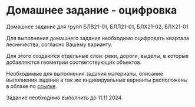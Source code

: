 # Домашнее задание - оцифровка

Домашнее задание для групп БЛВ21-01, БЛЛ21-01, БЛХ21-02, БЛХ21-01

Для выполнения домашнего задания необходимо оцифровать квартала лесничества, согласно Вашему варианту.

Для этого создаются отдельные слои: реки, дороги, выделы, в которые добавляются геометрии соответствующих объектов.

Необходимые для выполнения задания материалы, описание выполнения задания а так же индивидуальные варианты расположены в облаке по [ссылке](https://disk.yandex.ru/d/S7idEdpWOqalrQ).

Задание необходимо выполнить до 11.11.2024.












